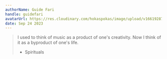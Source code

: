 ```yaml
---
authorName: Guide Fari
handle: guidefari
avatarUrl: https://res.cloudinary.com/hokaspokas/image/upload/v1661928720/bar_shpohc.png
date: Sep 24 2023
---
```


> I used to think of music as a product of one's creativity.
> Now I think of it as a byproduct of one's life.
> - Spirituals